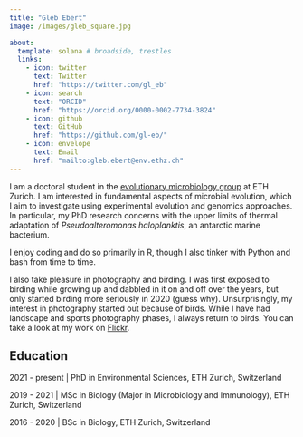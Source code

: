```yaml
---
title: "Gleb Ebert"
image: /images/gleb_square.jpg

about:
  template: solana # broadside, trestles
  links:
    - icon: twitter
      text: Twitter
      href: "https://twitter.com/gl_eb"
    - icon: search
      text: "ORCID"
      href: "https://orcid.org/0000-0002-7734-3824"
    - icon: github
      text: GitHub
      href: "https://github.com/gl-eb/"
    - icon: envelope
      text: Email
      href: "mailto:gleb.ebert@env.ethz.ch"
---
```


I am a doctoral student in the [evolutionary microbiology group](https://evomicrobio.ethz.ch/) at ETH Zurich. I am interested in fundamental aspects of microbial evolution, which I aim to investigate using experimental evolution and genomics approaches. In particular, my PhD research concerns with the upper limits of thermal adaptation of *Pseudoalteromonas haloplanktis*, an antarctic marine bacterium.

I enjoy coding and do so primarily in R, though I also tinker with Python and bash from time to time. <!-- Check out my [projects](projects.qmd) page to see some examples that have made it onto GitHub. -->

I also take pleasure in photography and birding. I was first exposed to birding while growing up and dabbled in it on and off over the years, but only started birding more seriously in 2020 (guess why). Unsurprisingly, my interest in photography started out because of birds. While I have had landscape and sports photography phases, I always return to birds. You can <!-- learn more on my [nature](nature.qmd) page or --> take a look at my work on [Flickr](https://www.flickr.com/photos/glebebert/).

## Education

2021 - present | PhD in Environmental Sciences, ETH Zurich, Switzerland

2019 - 2021 | MSc in Biology (Major in Microbiology and Immunology), ETH Zurich, Switzerland

2016 - 2020 | BSc in Biology, ETH Zurich, Switzerland
